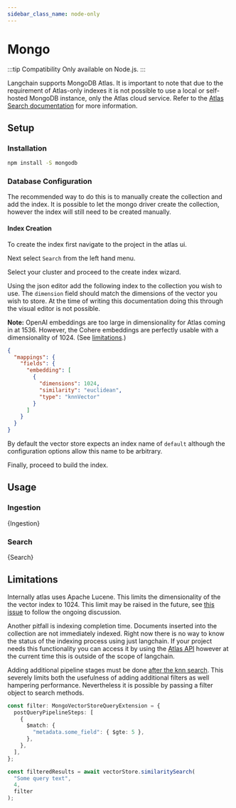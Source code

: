 ```yaml
---
sidebar_class_name: node-only
---
```


# Mongo

:::tip Compatibility
Only available on Node.js.
:::

Langchain supports MongoDB Atlas. It is important to note that due to the requirement of Atlas-only indexes it is not possible to use a local or self-hosted MongoDB instance, only the Atlas cloud service. Refer to the [Atlas Search documentation](https://www.mongodb.com/docs/atlas/atlas-search/) for more information.

## Setup

### Installation

```bash npm2yarn
npm install -S mongodb
```

### Database Configuration

The recommended way to do this is to manually create the collection and add the index. It is possible to let the mongo driver create the collection, however the index will still need to be created manually.

#### Index Creation

To create the index first navigate to the project in the atlas ui.

Next select `Search` from the left hand menu.

Select your cluster and proceed to the create index wizard.

Using the json editor add the following index to the collection you wish to use. The `dimension` field should match the dimensions of the vector you wish to store. At the time of writing this documentation doing this through the visual editor is not possible.

**Note:** OpenAI embeddings are too large in dimensionality for Atlas coming in at 1536. However, the Cohere embeddings are perfectly usable with a dimensionality of 1024. (See [limitations](#limitations).)

```json
{
  "mappings": {
    "fields": {
      "embedding": [
        {
          "dimensions": 1024,
          "similarity": "euclidean",
          "type": "knnVector"
        }
      ]
    }
  }
}
```

By default the vector store expects an index name of `default` although the configuration options allow this name to be arbitrary.

Finally, proceed to build the index.

## Usage

### Ingestion


<CodeBlock language="typescript">{Ingestion}</CodeBlock>

### Search


<CodeBlock language="typescript">{Search}</CodeBlock>

## Limitations

Internally atlas uses Apache Lucene. This limits the dimensionality of the the vector index to 1024. This limit may be raised in the future, see [this issue](https://github.com/apache/lucene/pull/12191) to follow the ongoing discussion.

Another pitfall is indexing completion time. Documents inserted into the collection are not immediately indexed. Right now there is no way to know the status of the indexing process using just langchain. If your project needs this functionality you can access it by using the [Atlas API](https://www.mongodb.com/docs/atlas/reference/api-resources-spec/#tag/Atlas-Search) however at the current time this is outside of the scope of langchain.

Adding additional pipeline stages must be done [after the knn search](https://www.mongodb.com/docs/atlas/atlas-search/query-syntax/#behavior). This severely limits both the usefulness of adding additional filters as well hampering performance. Nevertheless it is possible by passing a filter object to search methods.

```typescript
const filter: MongoVectorStoreQueryExtension = {
  postQueryPipelineSteps: [
    {
      $match: {
        "metadata.some_field": { $gte: 5 },
      },
    },
  ],
};

const filteredResults = await vectorStore.similaritySearch(
  "Some query text",
  4,
  filter
);
```
